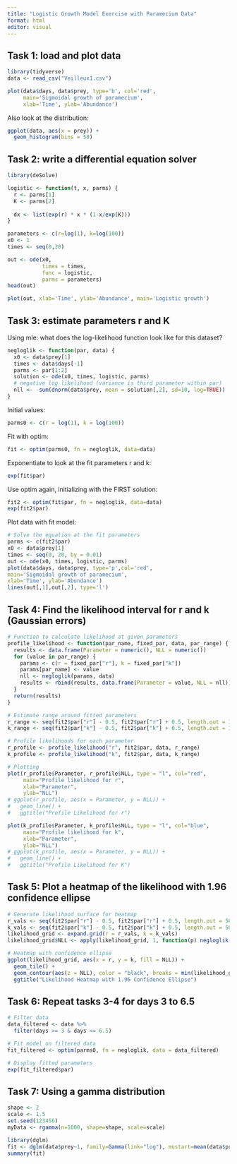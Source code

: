 ```yaml
---
title: "Logistic Growth Model Exercise with Paramecium Data"
format: html
editor: visual
---
```


## Task 1: load and plot data

```r
library(tidyverse)
data <- read_csv("Veilleux1.csv")

plot(data$days, data$prey, type='b', col='red',
     main='Sigmoidal growth of paramecium',
     xlab='Time', ylab='Abundance')
```

Also look at the distribution:

```r
ggplot(data, aes(x = prey)) +
  geom_histogram(bins = 50)
```

## Task 2: write a differential equation solver

```r
library(deSolve)

logistic <- function(t, x, parms) {
  r <- parms[1]
  K <- parms[2]
  
  dx <- list(exp(r) * x * (1-x/exp(K)))
}

parameters <- c(r=log(1), k=log(100))
x0 <- 1
times <- seq(0,20)

out <- ode(x0,
           times = times,
           func = logistic,
           parms = parameters)
head(out)
```

```r
plot(out, xlab='Time', ylab='Abundance', main='Logistic growth')
```

## Task 3: estimate parameters r and K

Using mle: what does the log-likelihood function look like for this dataset?

```r
negloglik <- function(par, data) {
  x0 <- data$prey[1]
  times <- data$days[-1]
  parms <- par[1:2]
  solution <- ode(x0, times, logistic, parms)
  # negative log likelihood (variance is third parameter within par)
  nll <- -sum(dnorm(data$prey, mean = solution[,2], sd=10, log=TRUE))
}
```

Initial values:

```r
parms0 <- c(r = log(1), k = log(100))
```

Fit with optim:

```r
fit <- optim(parms0, fn = negloglik, data=data)
```

Exponentiate to look at the fit parameters r and k:

```r
exp(fit$par)
```

Use optim again, initializing with the FIRST solution:

```r
fit2 <- optim(fit$par, fn = negloglik, data=data)
exp(fit2$par)
```

Plot data with fit model:

```r
# Solve the equation at the fit parameters
parms <- c(fit2$par)
x0 <- data$prey[1]
times <- seq(0, 20, by = 0.01)
out <- ode(x0, times, logistic, parms)
plot(data$days, data$prey, type='p',col='red',
main='Sigmoidal growth of paramecium',
xlab='Time', ylab='Abundance')
lines(out[,1],out[,2], type='l')
```

## Task 4: Find the likelihood interval for r and k (Gaussian errors)

```r
# Function to calculate likelihood at given parameters
profile_likelihood <- function(par_name, fixed_par, data, par_range) {
  results <- data.frame(Parameter = numeric(), NLL = numeric())
  for (value in par_range) {
    params <- c(r = fixed_par["r"], k = fixed_par["k"])
    params[par_name] <- value
    nll <- negloglik(params, data)
    results <- rbind(results, data.frame(Parameter = value, NLL = nll))
  }
  return(results)
}

# Estimate range around fitted parameters
r_range <- seq(fit2$par["r"] - 0.5, fit2$par["r"] + 0.5, length.out = 100)
k_range <- seq(fit2$par["k"] - 0.5, fit2$par["k"] + 0.5, length.out = 100)

# Profile likelihoods for each parameter
r_profile <- profile_likelihood("r", fit2$par, data, r_range)
k_profile <- profile_likelihood("k", fit2$par, data, k_range)

# Plotting
plot(r_profile$Parameter, r_profile$NLL, type = "l", col="red",
     main="Profile likelihood for r",
     xlab="Parameter",
     ylab="NLL")
# ggplot(r_profile, aes(x = Parameter, y = NLL)) +
#   geom_line() +
#   ggtitle("Profile Likelihood for r")

plot(k_profile$Parameter, k_profile$NLL, type = "l", col="blue",
     main="Profile likelihood for k",
     xlab="Parameter",
     ylab="NLL")
# ggplot(k_profile, aes(x = Parameter, y = NLL)) +
#   geom_line() +
#   ggtitle("Profile Likelihood for K")

```

## Task 5: Plot a heatmap of the likelihood with 1.96 confidence ellipse

```r
# Generate likelihood surface for heatmap
r_vals <- seq(fit2$par["r"] - 0.5, fit2$par["r"] + 0.5, length.out = 50)
k_vals <- seq(fit2$par["k"] - 0.5, fit2$par["k"] + 0.5, length.out = 50)
likelihood_grid <- expand.grid(r = r_vals, k = k_vals)
likelihood_grid$NLL <- apply(likelihood_grid, 1, function(p) negloglik(p, data))

# Heatmap with confidence ellipse
ggplot(likelihood_grid, aes(x = r, y = k, fill = NLL)) +
  geom_tile() +
  geom_contour(aes(z = NLL), color = "black", breaks = min(likelihood_grid$NLL) + qchisq(0.95, 2)) +
  ggtitle("Likelihood Heatmap with 1.96 Confidence Ellipse")

```

## Task 6: Repeat tasks 3-4 for days 3 to 6.5

```r
# Filter data
data_filtered <- data %>%
  filter(days >= 3 & days <= 6.5)

# Fit model on filtered data
fit_filtered <- optim(parms0, fn = negloglik, data = data_filtered)

# Display fitted parameters
exp(fit_filtered$par)
```

## Task 7: Using a gamma distribution

```r
shape <- 2
scale <- 1.5
set.seed(123456)
myData <- rgamma(n=1000, shape=shape, scale=scale)
```

```r
library(dglm)
fit <- dglm(data$prey~1, family=Gamma(link="log"), mustart=mean(data$prey))
summary(fit)
```
